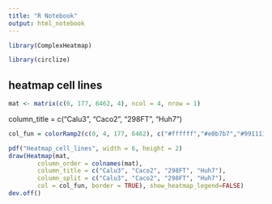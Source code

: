 ```yaml
---
title: "R Notebook"
output: html_notebook
---
```



```r
library(ComplexHeatmap)
```
```r
library(circlize)
```


## heatmap cell lines
```r
mat <- matrix(c(0, 177, 6462, 4), ncol = 4, nrow = 1)
```

column_title = c("Calu3", "Caco2", "298FT", "Huh7")

```r
col_fun = colorRamp2(c(0, 4, 177, 6462), c("#ffffff","#e0b7b7","#991111","#4c0808"))
```

```r
pdf("Heatmap_cell_lines", width = 6, height = 2)
draw(Heatmap(mat, 
        column_order = colnames(mat),
        column_title = c("Calu3", "Caco2", "298FT", "Huh7"),
        column_split = c("Calu3", "Caco2", "298FT", "Huh7"),
        col = col_fun, border = TRUE), show_heatmap_legend=FALSE)
dev.off()
```

